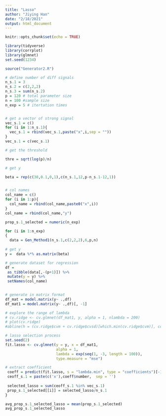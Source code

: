 ```yaml
---
title: "Lasso"
author: "Jiying Han"
date: "2/18/2021"
output: html_document
---
```


```r
knitr::opts_chunk$set(echo = TRUE)
```

```r
library(tidyverse)
library(corrplot)
library(glmnet)
set.seed(1234)

source("Generator2.R")
```




```r
# define number of diff signals
n_s.1 = 3
n_s.2 = c(2,2,2)
n_s.3 = sum(n_s.2)
p = 120 # total parameter size
n = 100 #sample size
n_exp = 5 # itertation times


# get a vector of strong signal
vec_s.1 = c()
for (i in 1:n_s.1){
  vec_s.1 = rbind(vec_s.1,paste("x",i,sep = ""))
}
vec_s.1 = c(vec_s.1)

# get the threshold

thre = sqrt(log(p)/n)

# get y 

beta = rep(c(30,0.1,0,1),c(n_s.1,12,p-n_s.1-12,1))


# col names
col_name = c()
for (i in 1:p){
  col_name = rbind(col_name,paste0("x",i))
}
col_name = rbind(col_name,"y")
```



```r
prop_s.1_selected = numeric(n_exp)

for (i in 1:n_exp)
{
  data = Gen_Method1(n_s.1,c(2,2,2),6,p,n) 
  
# get y 
y =  data %*% as.matrix(beta)

# generate dataset for regression 
df = 
 as_tibble(data[,-(p+1)]) %>% 
 mutate(y = y) %>% 
 setNames(col_name) 

 
# generate in matrix format
df_mat = model.matrix(y~ .,df)
df_mat1 = model.matrix(y~ .,df)[, -1]

# explore the range of lambda
# cv.ridge <- cv.glmnet(df_mat1, y, alpha = 1, nlambda = 200)
# plot(cv.ridge)
#abline(h = (cv.ridge$cvm + cv.ridge$cvsd)[which.min(cv.ridge$cvm)], col = 4, lwd = 2)

# lasso selection process
set.seed(2)
fit.lasso <- cv.glmnet(y = y, x = df_mat1, 
                       alpha = 1,    
                       lambda = exp(seq(1, -3, length = 100)), 
                       type.measure = "mse") 

# extract coefficient
 coeff = predict(fit.lasso, s = "lambda.min", type = "coefficients")[-1,] %>%             as.tibble() %>% mutate(number = 1:120) %>% filter(value != 0) 
 ceoff_s.1 = paste(c('x'),coeff$number,  sep = '')
                 
 selected_lasso = sum(ceoff_s.1 %in% vec_s.1)
 prop_s.1_selected[[i]] = selected_lasso/n_s.1
}

avg_prop_s.1_selected_lasso = mean(prop_s.1_selected)
avg_prop_s.1_selected_lasso

 


 
 
```

